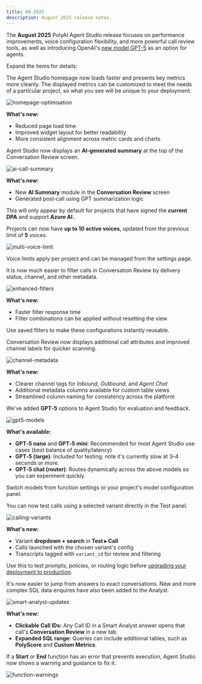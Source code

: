 ```yaml
---
title: 08.2025
description: August 2025 release notes.
---
```


The **August 2025** PolyAI Agent Studio release focuses on performance improvements, voice configuration flexibility, and more powerful call review tools, as well as introducing
OpenAI's [new model GPT-5](https://openai.com/index/introducing-gpt-5/) as an option for agents.

Expand the items for details:

<AccordionGroup>

<Accordion title="Home page updates" icon="house">

The Agent Studio homepage now loads faster and presents key metrics more cleanly. The displayed metrics can be customized to meet the needs of a particular project, so what you see will be unique to your deployment.

![homepage-optimisation](/images/release-notes/2508/homepage.png)

**What's new:**

- Reduced page load time
- Improved widget layout for better readability
- More consistent alignment across metric cards and charts

</Accordion>

<Accordion title="AI call summaries" icon="file-lines">

Agent Studio now displays an **AI-generated summary** at the top of the Conversation Review screen.

![ai-call-summary](/images/release-notes/2508/ai-summary.png)

**What's new:**

- New **AI Summary** module in the **Conversation Review** screen
- Generated post‑call using GPT summarization logic

<Warning>This will only appear by default for projects that have signed the **current DPA** and support **Azure AI**..</Warning>

</Accordion>

<Accordion title="Multi-voice limit increase" icon="waveform">

Projects can now have **up to 10 active voices**, updated from the previous limit of **5** voices.

![multi-voice-limit](/images/release-notes/2508/multi-voice.png)

Voice limits apply per project and can be managed from the settings page.

</Accordion>

<Accordion title="New call review filters" icon="filter">

It is now much easier to filter calls in Conversation Review by delivery status, channel, and other metadata.

![enhanced-filters](/images/release-notes/2508/table-filters.png)

**What's new:**

- Faster filter response time
- Filter combinations can be applied without resetting the view

<Tip>Use saved filters to make these configurations instantly reusable.</Tip>

</Accordion>

<Accordion title="Updated channel display" icon="list">

Conversation Review now displays additional call attributes and improved channel labels for quicker scanning.

![channel-metadata](/images/release-notes/2508/channel.png)

**What's new:**

- Clearer channel tags for *Inbound*, *Outbound*, and *Agent Chat*
- Additional metadata columns available for custom table views
- Streamlined column naming for consistency across the platform

</Accordion>

<Accordion title="GPT‑5 models in Agent Studio (experimental)" icon="sparkles">

We've added **GPT‑5** options to Agent Studio for evaluation and feedback.

![gpt5-models](/images/release-notes/2508/gpt-5.png)

**What's available:**

- **GPT‑5 nano** and **GPT‑5 mini**: Recommended for most Agent Studio use cases (best balance of quality/latency)
- **GPT‑5 (large)**: Included for testing; note it's currently slow at 3–4 seconds or more.
- **GPT‑5 chat (router)**: Routes dynamically across the above models so you can experiment quickly.

<Tip>Switch models from function settings or your project's model configuration panel.</Tip>

</Accordion>

<Accordion title="In-app calling with variants" icon="phone">

You can now test calls using a selected variant directly in the Test panel.

![calling-variants](/images/release-notes/2508/variant-chat.png)

**What's new:**

- Variant **dropdown + search** in **Test ▸ Call**
- Calls launched with the chosen variant's config
- Transcripts tagged with `variant_id` for review and filtering

<Tip>Use this to test prompts, policies, or routing logic before [upgrading your deployment to production](/environments-and-versions/introduction).</Tip>

</Accordion>

<Accordion title="Smart Analyst improvements" icon="magnifying-glass-chart">

It's now easier to jump from answers to exact conversations. New and more complex SQL data enquires have also been added to the Analyst.

![smart-analyst-updates](/images/release-notes/2508/smart-analyst.png)

**What's new:**

- **Clickable Call IDs:** Any Call ID in a Smart Analyst answer opens that call's **Conversation Review** in a new tab.
- **Expanded SQL range:** Queries can include additional tables, such as **PolyScore** and **Custom Metrics**.

</Accordion>

<Accordion title="Start/End function error warnings" icon="triangle-exclamation">

If a **Start** or **End** function has an error that prevents execution, Agent Studio now shows a warning and guidance to fix it.

![function-warnings](/images/release-notes/2508/function-warning.png)

</Accordion>

</AccordionGroup>
